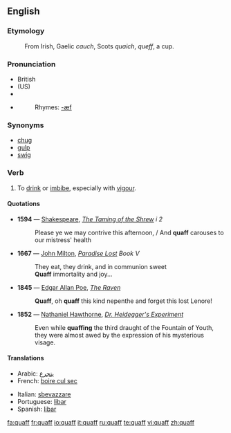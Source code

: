 {{was wotd|2006|April|11}}
==English==

===Etymology===
:From Irish, Gaelic ''cauch'', Scots ''quaich'', ''queff'',  a cup.

===Pronunciation===
*British {{SAMPA|/kwQf/}}
*(US) {{SAMPA|/kwOf/}}
*{{IPA|/'kwɒf/}}
*{{audio|en-us-quaff.ogg|Audio (US)}}
*:Rhymes: [[Rhymes:English:-æf|-æf]]

===Synonyms===
*[[chug]]
*[[gulp]]
*[[swig]]

===Verb===
{{en-verb}}

# To [[drink]] or [[imbibe]], especially with [[vigour]]. 

====Quotations====
{{timeline|
1500s=1594|
1600s=1667|
1800s=1845 1852}}
*'''1594''' — [[Shakespeare]], ''[[s:The Taming of the Shrew|The Taming of the Shrew]] i 2''
*:Please ye we may contrive this afternoon, / And '''quaff''' carouses to our mistress' health
*'''1667''' — [[w:John Milton|John Milton]], ''[[s:Paradise Lost|Paradise Lost]] Book V''
*:They eat, they drink, and in communion sweet
*:'''Quaff''' immortality and joy...
*'''1845''' — [[w:Edgar Allan Poe|Edgar Allan Poe]], ''[[s:The Raven (Poe)|The Raven]]''
*:'''Quaff''', oh '''quaff''' this kind nepenthe and forget this lost Lenore!
*'''1852''' — [[w:Nathaniel Hawthorne|Nathaniel Hawthorne]], ''[[s:Dr. Heidegger's Experiment|Dr. Heidegger's Experiment]]''
*:Even while '''quaffing''' the third draught of the Fountain of Youth, they were almost awed by the expression of his mysterious visage.

====Translations====
{{top}}
*Arabic: [[يتجرع]]
*French: [[boire cul sec]]
{{mid}}
*Italian: [[sbevazzare]]
*Portuguese: [[libar]]
*Spanish: [[libar]]
{{bottom}}

[[fa:quaff]]
[[fr:quaff]]
[[io:quaff]]
[[it:quaff]]
[[ru:quaff]]
[[te:quaff]]
[[vi:quaff]]
[[zh:quaff]]